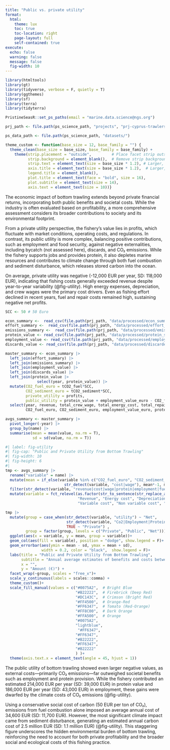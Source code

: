 ```yaml
---
title: "Public vs. private utility"
format: 
  html:
    theme: lux
    toc: true
    toc-location: right
    page-layout: full
    self-contained: true
execute:
  echo: false
  warning: false
  message: false
  fig-width: 10
---
```


```r
library(htmltools)
library(gt)
library(tidyverse, verbose = F, quietly = T)
library(ggthemes)
library(sf)
library(terra)
library(tidyterra)

PristineSeasR::set_ps_paths(email = "marine.data.science@ngs.org")

prj_path <- file.path(ps_science_path, "projects", "prj-cyprus-trawlers")

ps_data_path <- file.path(ps_science_path, "datasets/")

theme_custom <- function(base_size = 12, base_family = "") {
  theme_clean(base_size = base_size, base_family = base_family) +
    theme(strip.placement = "outside",         # Place facet strip outside
          strip.background = element_blank(),  # Remove strip background
          strip.text = element_text(size = base_size * 1.2), # Larger, bold strip text
          axis.title = element_text(size = base_size * 1.2),  # Larger, bold axis titles
          legend.title = element_blank(),
          plot.title = element_text(face = "bold", size = 16),
          plot.subtitle = element_text(size = 14),
          axis.text = element_text(size = 10))}
```

The economic impact of bottom trawling extends beyond private financial returns, incorporating both public benefits and societal costs. While the industry is often evaluated based on profitability, a more comprehensive assessment considers its broader contributions to society and its environmental footprint.

From a private utility perspective, the fishery’s value lies in profits, which fluctuate with market conditions, operating costs, and regulations. In contrast, its public utility is more complex, balancing positive contributions, such as employment and food security, against negative externalities, including bycatch (not assessed here), discards, and CO₂ emissions. While the fishery supports jobs and provides protein, it also depletes marine resources and contributes to climate change through both fuel combustion and sediment disturbance, which releases stored carbon into the ocean.

On average, private utility was negative (-12,000 EUR per year, SD: 118,000 EUR), indicating that fishing costs generally exceeded revenue despite year-to-year variability (@fig-utility). High energy expenses, depreciation, and crew wages were the primary cost drivers. Even as fishing effort declined in recent years, fuel and repair costs remained high, sustaining negative net profits.

```r
SCC <- 50 # 50 Euro 

econ_summary <-  read_csv(file.path(prj_path, "data/processed/econ_summary.csv"))
effort_summary <-  read_csv(file.path(prj_path, "data/processed/effort_summary.csv"))
emissions_summary <-  read_csv(file.path(prj_path, "data/processed/emissions_summary.csv"))
protein_value <- read_csv(file.path(prj_path, "data/processed/protein_summary.csv"))
employment_value <- read_csv(file.path(prj_path, "data/processed/employment_summary.csv"))
discards_value <- read_csv(file.path(prj_path, "data/processed/discarded_value_summary.csv"))

master_summary <- econ_summary |> 
  left_join(effort_summary) |> 
  left_join(emissions_summary) |> 
  left_join(employment_value) |> 
  left_join(discards_value) |> 
  left_join(protein_value |> 
              select(year, protein_value)) |> 
  mutate(CO2_fuel_euro = tCO2_fuel*SCC,
         CO2_sediment_euro = tCO2_sediment*SCC,
         private_utility = profits,
         public_utility = protein_value + employment_value_euro - CO2_fuel_euro - CO2_sediment_euro) |> 
  select(year, revenue, total_crew_wage, total_energy_cost, total_repair_cost, total_variable_cost, total_non_variable_cost, total_depreciation_cost,
         CO2_fuel_euro, CO2_sediment_euro, employment_value_euro, protein_value, discards_value, private_utility, public_utility) 

avgs_summary <- master_summary |> 
  pivot_longer(-year) |> 
  group_by(name) |>
  summarise(mean = mean(value, na.rm = T), 
            sd = sd(value, na.rm = T)) 
```

```r
#| label: fig-utility
#| fig-cap: "Public and Private Utility from Bottom Trawling"
#| fig-width: 10
#| fig-height: 6
#| 
tmp <- avgs_summary |> 
  rename("variable" = name) |>
  mutate(mean = if_else(variable %in% c("CO2_fuel_euro", "CO2_sediment_euro", "discarded_value") |
                          str_detect(variable, "cost|wage"), mean*-1, mean)) |> 
  filter(str_detect(variable, "revenue|cost|wage|protein|employment|fuel|prof|util|CO|discards")) |> 
  mutate(variable = fct_relevel(as.factor(str_to_sentence(str_replace_all(str_remove_all(variable, "total_|_euro|_value"), "_", " "))),
                                "Revenue", "Energy cost", "Depreciation cost", "Crew wage", "Repair cost",
                                "Variable cost", "Non variable cost", "Protein", "Employment", "Discards","Co2 fuel", "Co2 sediment"))

tmp |> 
  mutate(group = case_when(str_detect(variable, "utility") ~ "Net",
                           str_detect(variable, "Co2|Employment|Protein|Discards") ~ "Public",
                           TRUE ~ "Private") ,
         group = factor(group, levels = c("Private", "Public", "Net"))) |>
  ggplot(aes(x = variable, y = mean, group = variable))+
  geom_col(aes(fill = variable), position = "dodge", show.legend = F)+
  geom_errorbar(aes(ymin = mean - sd, ymax = mean + sd),
                width = 0.2, color = "black",  show.legend = F)+
  labs(title = "Public and Private Utility from Bottom Trawling",
       subtitle = "Annual average estimates of benefits and costs between 2016 - 2022",
       x = "",
       y = "Amount (€)") +
  facet_wrap(~group, scales = "free_x")+
  scale_y_continuous(labels = scales::comma) +
  theme_custom()+
  scale_fill_manual(values = c("#0075A2",  # Bright Blue
                               "#B22222",  # Firebrick (Deep Red)
                               "#DC143C",  # Crimson (Bright Red)
                               "#FF4500",  # Orange-Red
                               "#FF6347",  # Tomato (Red-Orange)
                               "#FF8C00",  # Dark Orange
                               "#FFA500",  # Orange
                               "#0075A2",
                               "lightblue",
                                "#FF6347",
                               "#FF6347",
                               "#B22222",
                               "#FF6347",
                               "#B22222"
                               ) )+
  theme(axis.text.x = element_text(angle = 45, hjust = 1))
```


The public utility of bottom trawling showed even larger negative values, as external costs—primarily CO₂ emissions—far outweighed societal benefits such as employment and protein provision. While the fishery contributed an estimated 214,000 EUR per year (SD: 39,000 EUR) in protein value and 186,000 EUR per year (SD: 43,000 EUR) in employment, these gains were dwarfed by the climate costs of CO₂ emissions (@fig-utility).

Using a conservative social cost of carbon (50 EUR per ton of CO₂), emissions from fuel combustion alone imposed an average annual cost of 34,600 EUR (SD: 11,700 EUR). However, the most significant climate impact came from sediment disturbance, generating an estimated annual carbon cost of 2.5 million EUR (SD: 1.1 million EUR) (@fig-utility). This staggering figure underscores the hidden environmental burden of bottom trawling, reinforcing the need to account for both private profitability and the broader social and ecological costs of this fishing practice.


